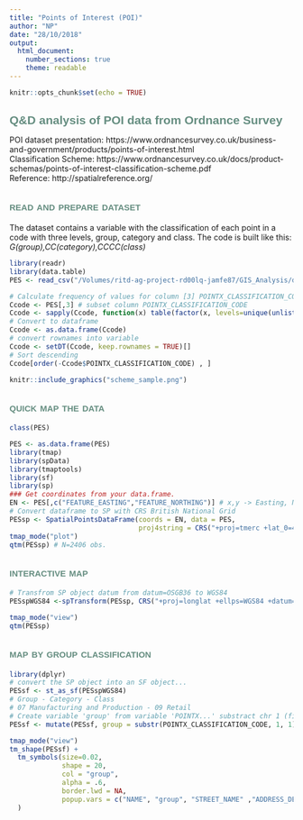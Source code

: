 ```yaml
---
title: "Points of Interest (POI)"
author: "NP"
date: "28/10/2018"
output: 
  html_document:
    number_sections: true
    theme: readable
---
```

<style>
  h1, h2, h3, h4, h5, h6{
    color: #668e81;
    font-family: "arial narrow", helvetica;
  }
  h1, h2{
    font-size: 150%
  }
  h2{
    font-variant: small-caps
  }
</style>

```r
knitr::opts_chunk$set(echo = TRUE)
```

# Q&D analysis of POI data from Ordnance Survey

POI dataset presentation: https://www.ordnancesurvey.co.uk/business-and-government/products/points-of-interest.html  
Classification Scheme: https://www.ordnancesurvey.co.uk/docs/product-schemas/points-of-interest-classification-scheme.pdf  
Reference: http://spatialreference.org/  

## read and prepare dataset

The dataset contains a variable with the classification of each point in a code with three levels, group, category and class. The code is built like this: *G(group),CC(category),CCCC(class)*

```r
library(readr)
library(data.table)
PES <- read_csv("/Volumes/ritd-ag-project-rd00lq-jamfe87/GIS_Analysis/dataRaw/POI_EXETER_SAMPLE.csv")

# Calculate frequency of values for column [3] POINTX_CLASSIFICATION_CODE
Ccode <- PES[,3] # subset column POINTX_CLASSIFICATION_CODE
Ccode <- sapply(Ccode, function(x) table(factor(x, levels=unique(unlist(Ccode)), ordered=TRUE)))
# Convert to dataframe
Ccode <- as.data.frame(Ccode)
# convert rownames into variable 
Ccode <- setDT(Ccode, keep.rownames = TRUE)[]
# Sort descending
Ccode[order(-Ccode$POINTX_CLASSIFICATION_CODE) , ]
```

```r
knitr::include_graphics("scheme_sample.png")
```


## quick map the data

```r
class(PES)
```

```r
PES <- as.data.frame(PES)
library(tmap)
library(spData)
library(tmaptools)
library(sf)
library(sp)
### Get coordinates from your data.frame. 
EN <- PES[,c("FEATURE_EASTING","FEATURE_NORTHING")] # x,y -> Easting, Northing
# Convert dataframe to SP with CRS British National Grid
PESsp <- SpatialPointsDataFrame(coords = EN, data = PES,
                                proj4string = CRS("+proj=tmerc +lat_0=49 +lon_0=-2 +k=0.9996012717 +x_0=400000 +y_0=-100000 +ellps=airy +datum=OSGB36 +units=m +no_defs"))
tmap_mode("plot")
qtm(PESsp) # N=2406 obs.
```

## interactive map

```r
# Transfrom SP object datum from datum=OSGB36 to WGS84
PESspWGS84 <-spTransform(PESsp, CRS("+proj=longlat +ellps=WGS84 +datum=WGS84 +no_defs"))

tmap_mode("view")
qtm(PESsp)
```

## map by group classification

```r
library(dplyr)
# convert the SP object into an SF object...
PESsf <- st_as_sf(PESspWGS84)
# Group - Category - Class
# 07 Manufacturing and Production - 09 Retail
# Create variable 'group' from variable 'POINTX...' substract chr 1 (first character)
PESsf <- mutate(PESsf, group = substr(POINTX_CLASSIFICATION_CODE, 1, 1))

tmap_mode("view")
tm_shape(PESsf) + 
  tm_symbols(size=0.02,
             shape = 20,
             col = "group", 
             alpha = .6,
             border.lwd = NA,
             popup.vars = c("NAME", "group", "STREET_NAME" ,"ADDRESS_DETAIL")
  )

```

